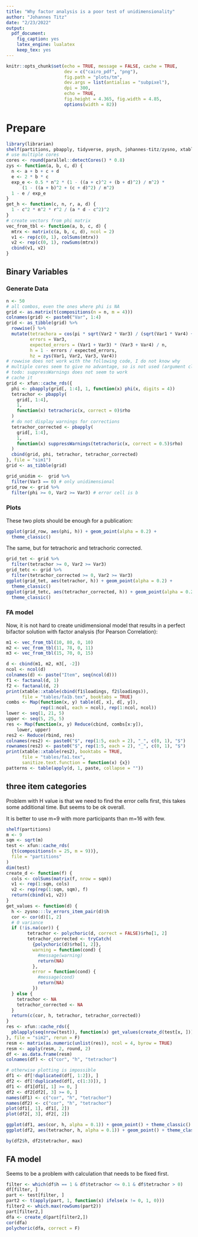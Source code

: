 ```yaml
---
title: "Why factor analysis is a poor test of unidimensionality"
author: "Johannes Titz"
date: "2/23/2022"
output: 
  pdf_document: 
    fig_caption: yes
    latex_engine: lualatex
    keep_tex: yes
---
```


```r
knitr::opts_chunk$set(echo = TRUE, message = FALSE, cache = TRUE,
                      dev = c("cairo_pdf", "png"),
                      fig.path = "plots/tm",
                      dev.args = list(antialias = "subpixel"),
                      dpi = 300,
                      echo = TRUE,
                      fig.height = 4.365, fig.width = 4.85,
                      options(width = 82))
```

# Prepare

```r
library(librarian)
shelf(partitions, pbapply, tidyverse, psych, johannes-titz/zysno, xtable)
# use multiple cores
cores <- round(parallel::detectCores() * 0.8)
zys <- function(a, b, c, d) {
  n <- a + b + c + d
  e <- 2 * b * c
  exp_e <- 0.5 * n^2 * (1 - ((a + c)^2 + (b + d)^2) / n^2) *
      (1 - ((a + b)^2 + (c + d)^2) / n^2)
  1 - e / exp_e
}
get_h <- function(c, n, r, a, d) {
  1 - c^2 * n^2 * r^2 / (a * d - c^2)^2
}
# create vectors from phi matrix
vec_from_tbl <- function(a, b, c, d) {
  mtrx <- matrix(c(a, b, c, d), ncol = 2)
  v1 <- rep(c(0, 1), colSums(mtrx))
  v2 <- rep(c(0, 1), rowSums(mtrx))
  cbind(v1, v2)
}
```

## Binary Variables

### Generate Data

```r
n <- 50
# all combos, even the ones where phi is NA
grid <- as.matrix(t(compositions(n = n, m = 4)))
colnames(grid) <- paste0("Var", 1:4)
grid <- as_tibble(grid) %>%
  rowwise() %>%
  mutate(tetrachora = cos(pi * sqrt(Var2 * Var3) / (sqrt(Var1 * Var4) + sqrt(Var2 * Var3))),
         errors = Var3,
         expected_errors = (Var1 + Var3) * (Var3 + Var4) / n,
         h = 1 - errors / expected_errors,
         hz = zys(Var1, Var2, Var3, Var4))
# rowwise does not work with the following code, I do not know why
# multiple cores seem to give no advantage, so is not used (argument cl)
# todo: suppressWarnings does not seem to work
# cache it
grid <- xfun::cache_rds({
  phi <- pbapply(grid[, 1:4], 1, function(x) phi(x, digits = 4))
  tetrachor <- pbapply(
    grid[, 1:4],
    1,
    function(x) tetrachoric(x, correct = 0)$rho
  )
  # do not display warnings for corrections
  tetrachor_corrected <- pbapply(
    grid[, 1:4],
    1,
    function(x) suppressWarnings(tetrachoric(x, correct = 0.5)$rho)
  )
  cbind(grid, phi, tetrachor, tetrachor_corrected)
}, file = "sim1")
grid <- as_tibble(grid)
```

```r
grid_unidim <-  grid %>%
  filter(Var3 == 0) # only unidimensional
grid_row <- grid %>%
  filter(phi >= 0, Var2 >= Var3) # error cell is b
```

### Plots 

These two plots should be enough for a publication:

```r
ggplot(grid_row, aes(phi, h)) + geom_point(alpha = 0.2) +
  theme_classic()
```

The same, but for tetrachoric and tetrachoric corrected.

```r
grid_tet <- grid %>%
  filter(tetrachor >= 0, Var2 >= Var3)
grid_tetc <- grid %>%
  filter(tetrachor_corrected >= 0, Var2 >= Var3)
ggplot(grid_tet, aes(tetrachor, h)) + geom_point(alpha = 0.2) +
  theme_classic()
ggplot(grid_tetc, aes(tetrachor_corrected, h)) + geom_point(alpha = 0.2) +
  theme_classic()
```

### FA model

Now, it is not hard to create unidimensional model that results in a perfect bifactor solution with factor analysis (for Pearson Correlation):

```r
m1 <- vec_from_tbl(10, 80, 0, 10)
m2 <- vec_from_tbl(11, 78, 0, 11)
m3 <- vec_from_tbl(15, 70, 0, 15)

d <- cbind(m1, m2, m3[, -2])
ncol <- ncol(d)
colnames(d) <- paste("Item", seq(ncol(d)))
f1 <- factanal(d, 1)
f2 <- factanal(d, 2)
print(xtable::xtable(cbind(f1$loadings, f2$loadings)),
      file = "tables/fa1b.tex", booktabs = TRUE)
combs <- Map(function(x, y) table(d[, x], d[, y]),
             rep(1:ncol, each = ncol), rep(1:ncol, ncol))
lower <- seq(1, 21, 5)
upper <- seq(5, 25, 5)
res <- Map(function(x, y) Reduce(cbind, combs[x:y]),
    lower, upper)
res2 <- Reduce(rbind, res)
colnames(res2) <- paste0("$", rep(1:5, each = 2), "_", c(0, 1), "$")
rownames(res2) <- paste0("$", rep(1:5, each = 2), "_", c(0, 1), "$")
print(xtable::xtable(res2), booktabs = TRUE,
      file = "tables/fa1.tex",
      sanitize.text.function = function(x) {x})
patterns <- table(apply(d, 1, paste, collapse = ""))
```

## three item categories 

Problem with H value is that we need to find the error cells first, this takes some additional time. But seems to be ok overall.

It is better to use m=9 with more participants than m=16 with few.

```r
shelf(partitions)
m <- 9
sqm <- sqrt(m)
test <- xfun::cache_rds(
  {t(compositions(n = 25, m = 9))},
  file = "partitions"
)
dim(test)
create_d <- function(f) {
  cols <- colSums(matrix(f, nrow = sqm))
  v1 <- rep(1:sqm, cols)
  v2 <- rep(rep(1:sqm, sqm), f)
  return(cbind(v1, v2))
}
get_values <- function(d) {
  h <- zysno:::lv_errors_item_pair(d)$h
  cor <- cor(d)[1, 2]
  # 0 variance
  if (!is.na(cor)) {
        tetrachor <- polychoric(d, correct = FALSE)$rho[1, 2]
        tetrachor_corrected <- tryCatch(
          {polychoric(d)$rho[1, 2]},
          warning = function(cond) {
            #message(warning)
            return(NA)
          },
          error = function(cond) {
            #message(cond)
            return(NA)
          })
  } else {
    tetrachor <- NA
    tetrachor_corrected <- NA
  }
  return(c(cor, h, tetrachor, tetrachor_corrected))
}
res <- xfun::cache_rds({
  pblapply(seq(nrow(test)), function(x) get_values(create_d(test[x, ])), cl = 29)
}, file = "sim2", rerun = F)
resm <- matrix(as.numeric(unlist(res)), ncol = 4, byrow = TRUE)
resm <- apply(resm, 2, round, 2)
df <- as.data.frame(resm)
colnames(df) <- c("cor", "h", "tetrachor")

# otherwise plotting is impossible
df1 <- df[!duplicated(df[, 1:2]), ]
df2 <- df[!duplicated(df[, c(1:3)]), ]
df1 <- df1[df1[, 1] >= 0, ]
df2 <- df2[df2[, 3] >= 0, ]
names(df1) <- c("cor", "h", "tetrachor")
names(df2) <- c("cor", "h", "tetrachor")
plot(df1[, 1], df1[, 2])
plot(df2[, 3], df2[, 2])
```

```r
ggplot(df1, aes(cor, h, alpha = 0.1)) + geom_point() + theme_classic()
ggplot(df2, aes(tetrachor, h, alpha = 0.1)) + geom_point() + theme_classic()
```

```r
by(df2$h, df2$tetrachor, max)
```

## FA model

Seems to be a problem with calculation that needs to be fixed first.
```r
filter <- which(df$h == 1 & df$tetrachor <= 0.1 & df$tetrachor > 0)
df[filter, ]
part <- test[filter, ]
part2 <- t(apply(part, 1, function(x) ifelse(x != 0, 1, 0)))
filter2 <- which.max(rowSums(part2))
part[filter2,]
dfa <- create_d(part[filter2,])
cor(dfa)
polychoric(dfa, correct = F)
```
